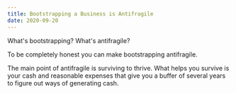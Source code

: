 ```yaml
---
title: Bootstrapping a Business is Antifragile
date: 2020-09-20
---
```


What's bootstrapping? What's antifragile?

To be completely honest you can make bootstrapping antifragile.

The main point of antifragile is surviving to thrive. What helps you survive is your cash and reasonable expenses that give you a buffer of several years to figure out ways of generating cash.

<Bootstrapping />
